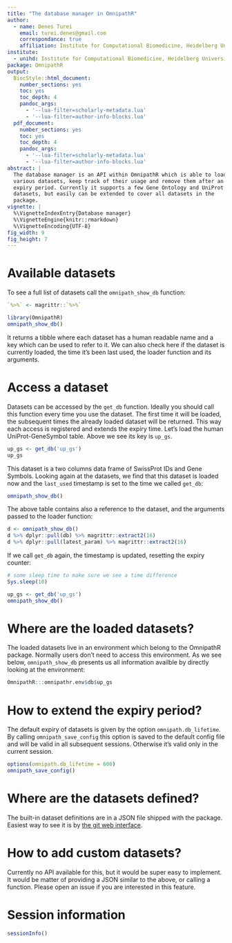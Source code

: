 ```yaml
---
title: "The database manager in OmnipathR"
author:
  - name: Denes Turei
    email: turei.denes@gmail.com
    correspondance: true
    affiliation: Institute for Computational Biomedicine, Heidelberg University
institute:
  - unihd: Institute for Computational Biomedicine, Heidelberg University
package: OmnipathR
output:
  BiocStyle::html_document:
    number_sections: yes
    toc: yes
    toc_depth: 4
    pandoc_args:
      - '--lua-filter=scholarly-metadata.lua'
      - '--lua-filter=author-info-blocks.lua'
  pdf_document:
    number_sections: yes
    toc: yes
    toc_depth: 4
    pandoc_args:
      - '--lua-filter=scholarly-metadata.lua'
      - '--lua-filter=author-info-blocks.lua'
abstract: |
  The database manager is an API within OmnipathR which is able to load
  various datasets, keep track of their usage and remove them after an
  expiry period. Currently it supports a few Gene Ontology and UniProt
  datasets, but easily can be extended to cover all datasets in the
  package.
vignette: |
  %\VignetteIndexEntry{Database manager}
  %\VignetteEngine{knitr::rmarkdown}
  %\VignetteEncoding{UTF-8}
fig_width: 9
fig_height: 7
---
```


# Available datasets

To see a full list of datasets call the `omnipath_show_db` function:

```r
`%>%` <- magrittr::`%>%`
```

```r
library(OmnipathR)
omnipath_show_db()
```

It returns a tibble where each dataset has a human readable name and a key
which can be used to refer to it. We can also check here if the dataset is
currently loaded, the time it's been last used, the loader function and its
arguments.

# Access a dataset

Datasets can be accessed by the `get_db` function. Ideally you should call
this function every time you use the dataset. The first time it will be
loaded, the subsequent times the already loaded dataset will be returned.
This way each access is registered and extends the expiry time. Let's load
the human UniProt-GeneSymbol table. Above we see its key is `up_gs`.

```r
up_gs <- get_db('up_gs')
up_gs
```

This dataset is a two columns data frame of SwissProt IDs and Gene Symbols.
Looking again at the datasets, we find that this dataset is loaded now and
the `last_used` timestamp is set to the time we called `get_db`:

```r
omnipath_show_db()
```

The above table contains also a reference to the dataset, and the arguments
passed to the loader function:

```r
d <- omnipath_show_db()
d %>% dplyr::pull(db) %>% magrittr::extract2(16)
d %>% dplyr::pull(latest_param) %>% magrittr::extract2(16)
```

If we call `get_db` again, the timestamp is updated, resetting the expiry
counter:

```r
# some sleep time to make sure we see a time difference
Sys.sleep(10)
```

```r
up_gs <- get_db('up_gs')
omnipath_show_db()
```

# Where are the loaded datasets?

The loaded datasets live in an environment which belong to the OmnipathR
package. Normally users don't need to access this environment. As we see
below, `omnipath_show_db` presents us all information availble by directly
looking at the environment:

```r
OmnipathR:::omnipathr.env$db$up_gs
```

# How to extend the expiry period?

The default expiry of datasets is given by the option `omnipath.db_lifetime`.
By calling `omnipath_save_config` this option is saved to the default config
file and will be valid in all subsequent sessions. Otherwise it's valid only
in the current session.

```r
options(omnipath.db_lifetime = 600)
omnipath_save_config()
```

# Where are the datasets defined?

The built-in dataset definitions are in a JSON file shipped with the package.
Easiest way to see it is by [the git web interface][1].

# How to add custom datasets?

Currently no API available for this, but it would be super easy to implement.
It would be matter of providing a JSON similar to the above, or calling a
function. Please open an issue if you are interested in this feature.

# Session information

```r
sessionInfo()
```

[1]: https://github.com/saezlab/OmnipathR/blob/master/inst/db/db_def.json
